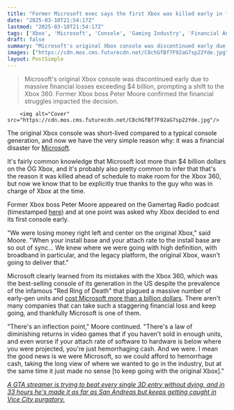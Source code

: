 ```yaml
---
title: "Former Microsoft exec says the first Xbox was killed early in favor of 360 because it was 'losing money left right and center,' but luckily 'we could afford to hemorrhage cash'"
date: "2025-03-10T21:54:17Z"
lastmod: "2025-03-10T21:54:17Z"
tags: ['Xbox', 'Microsoft', 'Console', 'Gaming Industry', 'Financial Analysis']
draft: false
summary: "Microsoft's original Xbox console was discontinued early due to massive financial losses exceeding $4 billion, prompting a shift to the Xbox 360.  Former Xbox boss Peter Moore confirmed the financial struggles impacted the decision."
images: ["https://cdn.mos.cms.futurecdn.net/C8chGfBf7F92aG7sp22Yde.jpg"]
layout: PostSimple
---
```

> Microsoft's original Xbox console was discontinued early due to massive financial losses exceeding $4 billion, prompting a shift to the Xbox 360.  Former Xbox boss Peter Moore confirmed the financial struggles impacted the decision.


        <img alt="Cover" src="https://cdn.mos.cms.futurecdn.net/C8chGfBf7F92aG7sp22Yde.jpg"/>
        
The original Xbox console was short-lived compared to a typical console generation, and now we have the very simple reason why: it was a financial disaster for [Microsoft](https://www.gamesradar.com/tag/microsoft/).

It's fairly common knowledge that Microsoft lost more than $4 billion dollars on the OG Xbox, and it's probably also pretty common to infer that that's the reason it was killed ahead of schedule to make room for the Xbox 360, but now we know that to be explicitly true thanks to the guy who was in charge of Xbox at the time.

Former Xbox boss Peter Moore appeared on the Gamertag Radio podcast (timestamped [here](https://youtu.be/Vfdz5alCu8g?si=tI7NTV-ui6hFyC4R&t=768)) and at one point was asked why Xbox decided to end its first console early.

"We were losing money right left and center on the original Xbox," said Moore. "When your install base and your attach rate to the install base are so out of sync… We knew where we were going with high definition, with broadband in particular, and the legacy platform, the original Xbox, wasn't going to deliver that."

Microsoft clearly learned from its mistakes with the Xbox 360, which was the best-selling console of its generation in the US despite the prevalence of the infamous "Red Ring of Death" that plagued a massive number of early-gen units and [cost Microsoft more than a billion dollars](https://www.gamesradar.com/peter-moore-on-how-xbox-solved-the-red-ring-of-death/). There aren't many companies that can take such a staggering financial loss and keep going, and thankfully Microsoft is one of them.

"There's an inflection point," Moore continued. "There's a law of diminishing returns in video games that if you haven't sold in enough units, and even worse if your attach rate of software to hardware is below where you were projected, you're just hemorrhaging cash. And we were. I mean the good news is we were Microsoft, so we could afford to hemorrhage cash, taking the long view of where we wanted to go in the industry, but at the same time it just made no sense [to keep going with the original Xbox]."

[<em>A GTA streamer is trying to beat every single 3D entry without dying, and in 33 hours he's made it as far as San Andreas but keeps getting caught in Vice City purgatory.</em>](https://www.gamesradar.com/games/grand-theft-auto/a-gta-streamer-is-trying-to-beat-every-single-3d-entry-without-dying-and-in-33-hours-hes-made-it-as-far-as-san-andreas-but-keeps-getting-caught-in-vice-city-purgatory/)
        